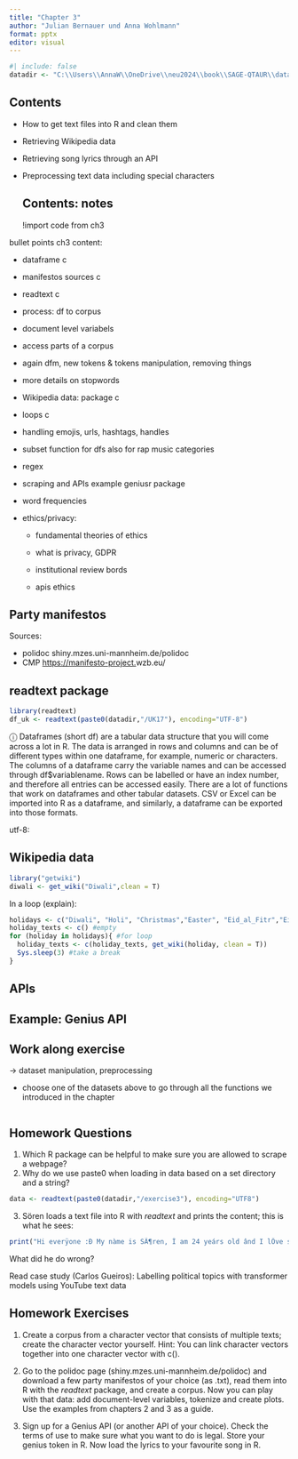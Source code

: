 ```yaml
---
title: "Chapter 3"
author: "Julian Bernauer und Anna Wohlmann"
format: pptx
editor: visual
---
```


```r
#| include: false
datadir <- "C:\\Users\\AnnaW\\OneDrive\\neu2024\\book\\SAGE-QTAUR\\data\\chapter3"

```

## Contents

-   How to get text files into R and clean them

-   Retrieving Wikipedia data

-   Retrieving song lyrics through an API

-   Preprocessing text data including special characters

    ## Contents: notes

    !import code from ch3

bullet points ch3 content:

-   dataframe c

-   manifestos sources c

-   readtext c

-   process: df to corpus

-   document level variabels

-   access parts of a corpus

-   again dfm, new tokens & tokens manipulation, removing things

-   more details on stopwords

-   Wikipedia data: package c

-   loops c

-   handling emojis, urls, hashtags, handles

-   subset function for dfs also for rap music categories

-   regex

-   scraping and APIs example geniusr package

-   word frequencies

-   ethics/privacy:

    -   fundamental theories of ethics

    -   what is privacy, GDPR

    -   institutional review bords

    -   apis ethics

## Party manifestos

Sources:

-   polidoc shiny.mzes.uni-mannheim.de/polidoc
-   CMP <https://manifesto-project.>wzb.eu/

## readtext package

```r
library(readtext)
df_uk <- readtext(paste0(datadir,"/UK17"), encoding="UTF-8")
```

ⓘ Dataframes (short df) are a tabular data structure that you will come across a lot in R. The data is arranged in rows and columns and can be of different types within one dataframe, for example, numeric or characters. The columns of a dataframe carry the variable names and can be accessed through df\$variablename. Rows can be labelled or have an index number, and therefore all entries can be accessed easily. There are a lot of functions that work on dataframes and other tabular datasets. CSV or Excel can be imported into R as a dataframe, and similarly, a dataframe can be exported into those formats.

utf-8:

## Wikipedia data

```r
library("getwiki")
diwali <- get_wiki("Diwali",clean = T)
```

In a loop (explain):

```r
holidays <- c("Diwali", "Holi", "Christmas","Easter", "Eid_al_Fitr","Eid_al_Adha", "Kathina", "Vesakh", "Pessach", "Jom_Kippur")
holiday_texts <- c() #empty
for (holiday in holidays){ #for loop
  holiday_texts <- c(holiday_texts, get_wiki(holiday, clean = T))
  Sys.sleep(3) #take a break
}

```

## APIs

## Example: Genius API

## Work along exercise

-\> dataset manipulation, preprocessing

-   choose one of the datasets above to go through all the functions we introduced in the chapter

```r

```

## 

## Homework  Questions

1)  Which R package can be helpful to make sure you are allowed to scrape a webpage?
2)  Why do we use paste0 when loading in data based on a set directory and a string?

```r
data <- readtext(paste0(datadir,"/exercise3"), encoding="UTF8")
```

3)  Sören loads a text file into R with *readtext* and prints the content; this is what he sees:

```r
print("Hi everÿone :Ð My nàme is SÃ¶ren, Î am 24 yeárs old ând I lÔve skiing!")
```

What did he do wrong?

Read case study (Carlos Gueiros): Labelling political topics with transformer models using YouTube text data

## Homework Exercises

1)  Create a corpus from a character vector that consists of multiple texts; create the character vector yourself. Hint: You can link character vectors together into one character vector with c().

2)  Go to the polidoc page (shiny.mzes.uni-mannheim.de/polidoc) and download a few party manifestos of your choice (as .txt), read them into R with the *readtext* package, and create a corpus. Now you can play with that data: add document-level variables, tokenize and create plots. Use the examples from chapters 2 and 3 as a guide.

3)  Sign up for a Genius API (or another API of your choice). Check the terms of use to make sure what you want to do is legal. Store your genius token in R. Now load the lyrics to your favourite song in R.
